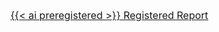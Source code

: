 [{{< ai preregistered >}} Registered Report]({{< meta rr >}}){.btn .btn-success .btn-lg .btn role="button" target="_blank" style="font-size: 1rem; text-transform: none;"}
